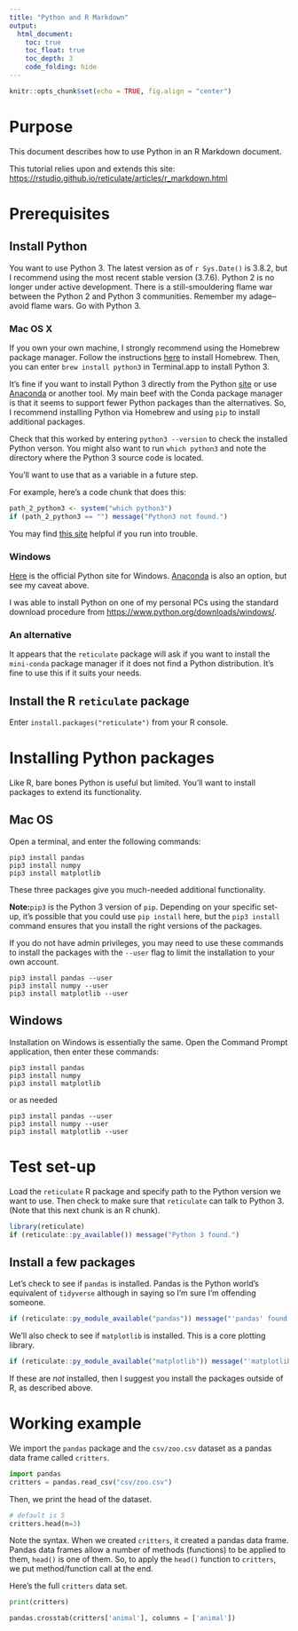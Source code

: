 ```yaml
---
title: "Python and R Markdown"
output:
  html_document:
    toc: true
    toc_float: true
    toc_depth: 3
    code_folding: hide
---
```


```r
knitr::opts_chunk$set(echo = TRUE, fig.align = "center")
```

# Purpose

This document describes how to use Python in an R Markdown document.

This tutorial relies upon and extends this site: <https://rstudio.github.io/reticulate/articles/r_markdown.html>

# Prerequisites

## Install Python

You want to use Python 3.
The latest version as of `r Sys.Date()` is 3.8.2, but I recommend using the most recent stable version (3.7.6).
Python 2 is no longer under active development.
There is a still-smouldering flame war between the Python 2 and Python 3 communities.
Remember my adage--avoid flame wars.
Go with Python 3.

### Mac OS X

If you own your own machine, I strongly recommend using the Homebrew package manager. 
Follow the instructions [here](https://brew.sh/) to install Homebrew.
Then, you can enter `brew install python3` in Terminal.app to install Python 3.

It's fine if you want to install Python 3 directly from the Python [site](https://www.python.org/downloads/mac-osx/) or use [Anaconda](https://www.anaconda.com/) or another tool.
My main beef with the Conda package manager is that it seems to support fewer Python packages than the alternatives.
So, I recommend installing Python via Homebrew and using `pip` to install additional packages.

Check that this worked by entering `python3 --version` to check the installed Python verson.
You might also want to run `which python3` and note the directory where the Python 3 source code is located.

You'll want to use that as a variable in a future step.

For example, here's a code chunk that does this:

```r
path_2_python3 <- system("which python3")
if (path_2_python3 == "") message("Python3 not found.")
```

You may find [this site](https://www.digitalocean.com/community/tutorials/how-to-install-python-3-and-set-up-a-local-programming-environment-on-macos) helpful if you run into trouble.

### Windows

[Here](https://www.python.org/downloads/windows/) is the official Python site for Windows.
[Anaconda](https://www.anaconda.com/) is also an option, but see my caveat above.

I was able to install Python on one of my personal PCs using the standard download procedure from <https://www.python.org/downloads/windows/>.

### An alternative

It appears that the `reticulate` package will ask if you want to install the `mini-conda` package manager if it does not find a Python distribution.
It's fine to use this if it suits your needs.

## Install the R `reticulate` package

Enter `install.packages("reticulate")` from your R console.

# Installing Python packages

Like R, bare bones Python is useful but limited.
You'll want to install packages to extend its functionality.

## Mac OS

Open a terminal, and enter the following commands:

```
pip3 install pandas
pip3 install numpy
pip3 install matplotlib
```

These three packages give you much-needed additional functionality.

**Note:**`pip3` is the Python 3 version of `pip`. Depending on your specific set-up, it's possible that you could use `pip install` here, but the `pip3 install` command ensures that you install the right versions of the packages.

If you do not have admin privileges, you may need to use these commands to install the packages with the `--user` flag to limit the installation to your own account.

```
pip3 install pandas --user
pip3 install numpy --user
pip3 install matplotlib --user
```

## Windows

Installation on Windows is essentially the same.
Open the Command Prompt application, then enter these commands:

```
pip3 install pandas
pip3 install numpy
pip3 install matplotlib
```

or as needed

```
pip3 install pandas --user
pip3 install numpy --user
pip3 install matplotlib --user
```

# Test set-up

Load the `reticulate` R package and specify path to the Python version we want to use.
Then check to make sure that `reticulate` can talk to Python 3.
(Note that this next chunk is an R chunk).

```r
library(reticulate)
if (reticulate::py_available()) message("Python 3 found.")
```

## Install a few packages

Let's check to see if `pandas` is installed.
Pandas is the Python world's equivalent of `tidyverse` although in saying so I'm sure I'm offending someone.

```r
if (reticulate::py_module_available("pandas")) message("'pandas' found.")
```

We'll also check to see if `matplotlib` is installed.
This is a core plotting library.

```r
if (reticulate::py_module_available("matplotlib")) message("'matplotlib' found.")
```

If these are *not* installed, then I suggest you install the packages outside of R, as described above.

# Working example

We import the `pandas` package and the `csv/zoo.csv` dataset as a pandas data frame called `critters`.

```python
import pandas
critters = pandas.read_csv("csv/zoo.csv")
```

Then, we print the head of the dataset.

```python
# default is 5
critters.head(n=3)
```

Note the syntax.
When we created `critters`, it created a pandas data frame.
Pandas data frames allow a number of methods (functions) to be applied to them, `head()` is one of them.
So, to apply the `head()` function to `critters`, we put method/function call at the end.

Here's the full `critters` data set.

```python
print(critters)
```

```python
pandas.crosstab(critters['animal'], columns = ['animal'])
```
